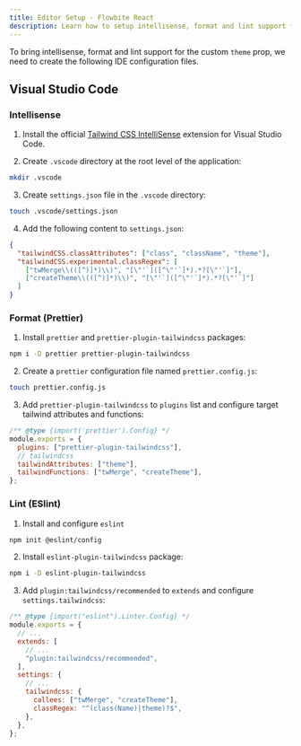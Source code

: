 ```yaml
---
title: Editor Setup - Flowbite React
description: Learn how to setup intellisense, format and lint support for Flowbite React
---
```


To bring intellisense, format and lint support for the custom `theme` prop, we need to create the following IDE configuration files.

## Visual Studio Code

### Intellisense

1. Install the official [Tailwind CSS IntelliSense](https://marketplace.visualstudio.com/items?itemName=bradlc.vscode-tailwindcss) extension for Visual Studio Code.

<div />

2. Create `.vscode` directory at the root level of the application:

```bash
mkdir .vscode
```

3. Create `settings.json` file in the `.vscode` directory:

```bash
touch .vscode/settings.json
```

4. Add the following content to `settings.json`:

```json
{
  "tailwindCSS.classAttributes": ["class", "className", "theme"],
  "tailwindCSS.experimental.classRegex": [
    ["twMerge\\(([^)]*)\\)", "[\"'`]([^\"'`]*).*?[\"'`]"],
    ["createTheme\\(([^)]*)\\)", "[\"'`]([^\"'`]*).*?[\"'`]"]
  ]
}
```

### Format (Prettier)

1. Install `prettier` and `prettier-plugin-tailwindcss` packages:

```bash
npm i -D prettier prettier-plugin-tailwindcss
```

2. Create a `prettier` configuration file named `prettier.config.js`:

```bash
touch prettier.config.js
```

3. Add `prettier-plugin-tailwindcss` to `plugins` list and configure target tailwind attributes and functions:

```js
/** @type {import('prettier').Config} */
module.exports = {
  plugins: ["prettier-plugin-tailwindcss"],
  // tailwindcss
  tailwindAttributes: ["theme"],
  tailwindFunctions: ["twMerge", "createTheme"],
};
```

### Lint (ESlint)

1. Install and configure `eslint`

```bash
npm init @eslint/config
```

2. Install `eslint-plugin-tailwindcss` package:

```bash
npm i -D eslint-plugin-tailwindcss
```

3. Add `plugin:tailwindcss/recommended` to `extends` and configure `settings.tailwindcss`:

```js {6,10-13}
/** @type {import("eslint").Linter.Config} */
module.exports = {
  // ...
  extends: [
    // ...
    "plugin:tailwindcss/recommended",
  ],
  settings: {
    // ...
    tailwindcss: {
      callees: ["twMerge", "createTheme"],
      classRegex: "^(class(Name)|theme)?$",
    },
  },
};
```
